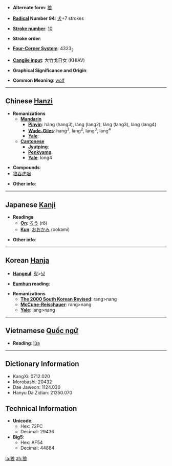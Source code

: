 * '''Alternate form''': [[狼]]

* '''[[Wiktionary:Chinese radical index| Radical]] Number 94''': [[Wiktionary:Chinese radical index 犬|犬]]+7 strokes

* '''[[Wiktionary:Chinese total strokes index|Stroke number]]''': [[Wiktionary:Chinese total strokes index 10|10]]

* '''Stroke order''': 

* '''[[Wiktionary:Chinese four corner index|Four-Corner System]]''': 4323<sub>2</sub>

* '''[[Wiktionary:Chinese Cangjie index|Cangjie input]]''': 大竹戈日女 (KHIAV)

* '''Graphical Significance and Origin''': 

* '''Common Meaning''': [[wolf]]

----

== Chinese [[Hanzi]] ==

* '''Romanizations'''
** '''[[Mandarin]]'''
*** '''[[Pinyin]]''': hǎng (hang3), láng (lang2), lǎng (lang3), làng (lang4)
*** '''[[Wade-Giles]]''': hang<sup>3</sup>, lang<sup>2</sup>, lang<sup>3</sup>, lang<sup>4</sup>
*** '''[[Yale]]''': 
** '''[[Cantonese]]'''
*** '''[[Jyutping]]''':
*** '''[[Penkyamp]]''': 
*** '''[[Yale]]''': long4

* '''Compounds''':
* [[狼吞虎咽]]<!-- is this a single word/idiom? -->

* '''Other info''': 

----

== Japanese [[Kanji]] ==

* '''Readings'''
** '''[[On]]''': [[ろう]] (rō)
** '''[[Kun]]''': [[おおかみ]] (ookami)

* '''Other info''':  

----

== Korean [[Hanja]] ==

* '''[[Hangeul]]''': [[랑]]>[[낭]]

* '''[[Eumhun]] reading''': 

* '''Romanizations'''
** '''[[The 2000 South Korean Revised Romanization|The 2000 South Korean Revised]]''': rang>nang
** '''[[McCune-Reischauer]]''': rang>nang
** '''[[Yale]]''': lang>nang


----

== Vietnamese [[Quốc ngữ]] ==

* '''Reading''': [[lừa]]

----

== Dictionary Information ==

* KangXi: 0712.020
* Morobashi: 20432
* Dae Jaweon: 1124.030
* Hanyu Da Zidian: 21350.070

== Technical Information ==

* '''Unicode''':
** Hex: 72FC
** Decimal: 29436
* '''Big5''':
** Hex: AF54
** Decimal: 44884

[[la:狼]]
[[zh:狼]]